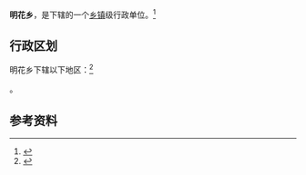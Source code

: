 {{中国乡级行政区|62/07/21/204/000}}

'''明花乡'''，是{{PRC admin/fullname|62/07/21/204/000|3}}下辖的一个[[乡镇|乡镇]]级行政单位。<ref>{{PRC admin/ref sgc|{{PRC admin/parent|62/07/21/204/000}}}}</ref>

== 行政区划 ==

明花乡下辖以下地区：<ref>{{PRC admin/ref sgc|62/07/21/204/000}}</ref>

{{PRC admin/children|62/07/21/204/000}}。

== 参考资料 ==

{{reflist}}

{{行政区划小作品}}
{{PRC admin/navcat|62/07/21/204/000}}
